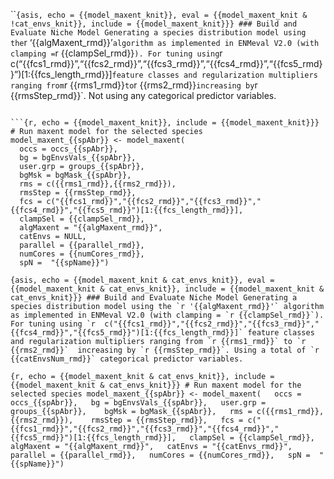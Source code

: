 ```{asis, echo = {{model_maxent_knit}}, eval = {{model_maxent_knit & !cat_envs_knit}}, include = {{model_maxent_knit}}}
### Build and Evaluate Niche Model
Generating a species distribution model using the `r '{{algMaxent_rmd}}'` algorithm as implemented in ENMeval V2.0 (with clamping = `r {{clampSel_rmd}}`).
For tuning using `r  c("{{fcs1_rmd}}","{{fcs2_rmd}}","{{fcs3_rmd}}","{{fcs4_rmd}}","{{fcs5_rmd}}")[1:{{fcs_length_rmd}}]` feature classes and regularization multipliers ranging from `r {{rms1_rmd}}` to `r {{rms2_rmd}}`  increasing by `r {{rmsStep_rmd}}`. Not using any categorical predictor variables. 

```

```{r, echo = {{model_maxent_knit}}, include = {{model_maxent_knit}}}
# Run maxent model for the selected species
model_maxent_{{spAbr}} <- model_maxent(
  occs = occs_{{spAbr}},
  bg = bgEnvsVals_{{spAbr}},
  user.grp = groups_{{spAbr}}, 
  bgMsk = bgMask_{{spAbr}},
  rms = c({{rms1_rmd}},{{rms2_rmd}}), 
  rmsStep = {{rmsStep_rmd}},
  fcs = c("{{fcs1_rmd}}","{{fcs2_rmd}}","{{fcs3_rmd}}","{{fcs4_rmd}}","{{fcs5_rmd}}")[1:{{fcs_length_rmd}}],
  clampSel = {{clampSel_rmd}},
  algMaxent = "{{algMaxent_rmd}}",
  catEnvs = NULL,
  parallel = {{parallel_rmd}},
  numCores = {{numCores_rmd}},
  spN =  "{{spName}}")
```

```{asis, echo = {{model_maxent_knit & cat_envs_knit}}, eval = {{model_maxent_knit & cat_envs_knit}}, include = {{model_maxent_knit & cat_envs_knit}}}
### Build and Evaluate Niche Model
Generating a species distribution model using the `r '{{algMaxent_rmd}}'` algorithm as implemented in ENMeval V2.0 (with clamping = `r {{clampSel_rmd}}`).
For tuning using `r  c("{{fcs1_rmd}}","{{fcs2_rmd}}","{{fcs3_rmd}}","{{fcs4_rmd}}","{{fcs5_rmd}}")[1:{{fcs_length_rmd}}]` feature classes and regularization multipliers ranging from `r {{rms1_rmd}}` to `r {{rms2_rmd}}`  increasing by `r {{rmsStep_rmd}}`. Using a total of `r {{catEnvsNum_rmd}}` categorical predictor variables. 
```

```{r, echo = {{model_maxent_knit & cat_envs_knit}}, include = {{model_maxent_knit & cat_envs_knit}}}
# Run maxent model for the selected species
model_maxent_{{spAbr}} <- model_maxent(
  occs = occs_{{spAbr}},
  bg = bgEnvsVals_{{spAbr}},
  user.grp = groups_{{spAbr}}, 
  bgMsk = bgMask_{{spAbr}},
  rms = c({{rms1_rmd}},{{rms2_rmd}}), 
  rmsStep = {{rmsStep_rmd}},
  fcs = c("{{fcs1_rmd}}","{{fcs2_rmd}}","{{fcs3_rmd}}","{{fcs4_rmd}}","{{fcs5_rmd}}")[1:{{fcs_length_rmd}}],
  clampSel = {{clampSel_rmd}},
  algMaxent = "{{algMaxent_rmd}}",
  catEnvs = "{{catEnvs_rmd}}",
  parallel = {{parallel_rmd}},
  numCores = {{numCores_rmd}},
  spN =  "{{spName}}")
```
